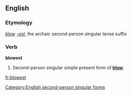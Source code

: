 ==English==
===Etymology===
''[[blow]]'' ''[[-est]]'', the archaic second-person singular tense suffix

===Verb===
'''blowest'''
# {{context|archaic|lang=en}} Second-person singular simple present form of '''[[blow]]'''.

[[Category:English second-person singular forms]]

[[fr:blowest]]